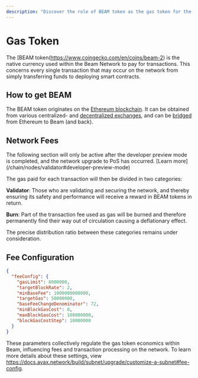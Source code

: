 ```yaml
---
description: "Discover the role of BEAM token as the gas token for the Beam Network, covering its utilization, distribution, and fee configuration."
---
```



# Gas Token

The [BEAM token(https://www.coingecko.com/en/coins/beam-2) is the native currency used within the Beam Network to pay for transactions. This concerns every single transaction that may occur on the network from simply transferring funds to deploying smart contracts.

## How to get BEAM

The BEAM token originates on the [Ethereum blockchain](https://etherscan.io/token/0x62d0a8458ed7719fdaf978fe5929c6d342b0bfce).
It can be obtained from various centralized- and [decentralized exchanges](https://app.uniswap.org/swap?chain=mainnet&outputCurrency=0x62d0a8458ed7719fdaf978fe5929c6d342b0bfce),
and can be [bridged](/chain/beam-ecosystem/bridge) from Ethereum to Beam (and back).

## Network Fees

<Callout type="warning">
  The following section will only be active after the developer preview mode is
  completed, and the network upgrade to PoS has occurred. [Learn
  more](/chain/nodes/validator#developer-preview-mode)
</Callout>

The gas paid for each transaction will then be divided in two categories:

**Validator**: Those who are validating and securing the network, and thereby ensuring its safety and performance will receive a reward in BEAM tokens in return.

**Burn**: Part of the transaction fee used as gas will be burned and therefore permanently find their way out of circulation causing a deflationary effect.

The precise distribution ratio between these categories remains under consideration.

## Fee Configuration

```json filename="genesis.json"
{
  "feeConfig": {
    "gasLimit": 8000000,
    "targetBlockRate": 2,
    "minBaseFee": 1000000000000,
    "targetGas": 50000000,
    "baseFeeChangeDenominator": 72,
    "minBlockGasCost": 0,
    "maxBlockGasCost": 100000000,
    "blockGasCostStep": 10000000
  }
}
```

These parameters collectively regulate the gas token economics within Beam, influencing fees and transaction processing on the network. To learn more details about these settings, view https://docs.avax.network/build/subnet/upgrade/customize-a-subnet#fee-config.
